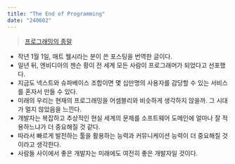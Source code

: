 ```yaml
---
title: "The End of Programming"
date: "240602"
---
```


> [프로그래밍의 종말](https://yozm.wishket.com/magazine/detail/1873/)

- 작년 1월 1일, 매트 웰시라는 분이 쓴 포스팅을 번역한 글이다.
- 일년 뒤, 엔비디아의 젠슨 황이 전 세계 모든 사람이 프로그래머가 되었다고 선포했다.
- 지금도 넥스트와 슈파베이스 조합이면 몇 십만명의 사용자를 감당할 수 있는 서비스를 혼자서 만들 수 있다.
- 미래의 우리는 현재의 프로그래밍을 어셈블리와 비슷하게 생각하지 않을까. 그 시대가 멀지 않았음을 느낀다.
- 개발자는 복잡하고 추상적인 현실 세계의 문제를 소프트웨어 도메인에 얼마나 잘 적용하느냐가 더 중요해질 것 같다.
- 따라서 빠르게 발전하는 툴을 활용하는 능력과 커뮤니케이션 능력이 더 중요해질 것이라고 생각한다.
- 사람들 사이에서 좋은 개발자는 미래에도 여전히 좋은 개발자일 것이다.
